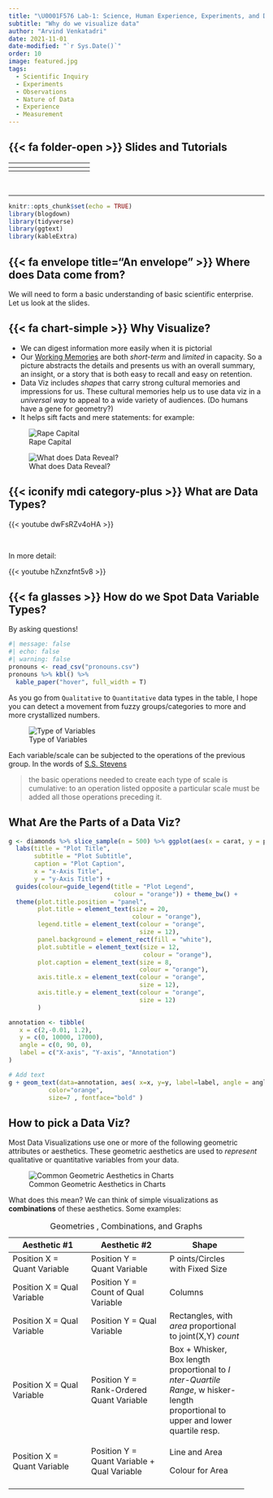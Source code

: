 ```yaml
---
title: "\U0001F576 Lab-1: Science, Human Experience, Experiments, and Data"
subtitle: "Why do we visualize data"
author: "Arvind Venkatadri"
date: 2021-11-01
date-modified: "`r Sys.Date()`"
order: 10
image: featured.jpg
tags: 
  - Scientific Inquiry
  - Experiments
  - Observations
  - Nature of Data
  - Experience
  - Measurement
---
```


## {{< fa folder-open >}} Slides and Tutorials

+-------+----------------------------------------------+-------+-------+
|       | <a href=                                     |       |       |
|       | "/content/slides/r-slides/nature/index.qmd"> |       |       |
|       | <i class=                                    |       |       |
|       | "fa-solid fa-file-powerpoint fa-2x"></i></a> |       |       |
+=======+==============================================+=======+=======+
+-------+----------------------------------------------+-------+-------+

   

------------------------------------------------------------------------

```r

knitr::opts_chunk$set(echo = TRUE)
library(blogdown)
library(tidyverse)
library(ggtext)
library(kableExtra)

```

## {{< fa envelope title="An envelope" >}} Where does Data come from?

We will need to form a basic understanding of basic scientific
enterprise. Let us look at the slides.

## {{< fa chart-simple >}} Why Visualize?

-   We can digest information more easily when it is pictorial
-   Our [Working
    Memories](https://www.understood.org/en/articles/working-memory-what-it-is-and-how-it-works)
    are both *short-term* and *limited* in capacity. So a picture
    abstracts the details and presents us with an overall summary, an
    insight, or a story that is both easy to recall and easy on
    retention.\
-   Data Viz includes *shapes* that carry strong cultural memories and
    impressions for us. These cultural memories help us to use data viz
    in a *universal way* to appeal to a wide variety of audiences. (Do
    humans have a gene for geometry?)
-   It helps sift facts and mere statements: for example:

![Rape
Capital](/content/materials/images/rape-capital.png){fig-align="center"}

![What does Data
Reveal?](/content/materials/images/data-reveals-crime.png){fig-align="center"}

## {{< iconify mdi category-plus >}} What are Data Types?

{{< youtube dwFsRZv4oHA >}}

<br>

In more detail:

{{< youtube hZxnzfnt5v8 >}}

## {{< fa glasses >}} How do we Spot Data Variable Types? {#sec-data-types}

By asking questions!

::: column-page
```r
#| message: false
#| echo: false
#| warning: false
pronouns <- read_csv("pronouns.csv")
pronouns %>% kbl() %>%
  kable_paper("hover", full_width = T)
```
:::

As you go from `Qualitative` to `Quantitative` data types in the table,
I hope you can detect a movement from fuzzy groups/categories to more
and more crystallized numbers.

![Type of
Variables](/content/materials/images/Ratio-Interval-Ordinal-Nominal.PNG){fig-align="center"}

Each variable/scale can be subjected to the operations of the previous
group. In the words of [S.S.
Stevens](https://stats.idre.ucla.edu/other/mult-pkg/whatstat/what-is-the-difference-between-categorical-ordinal-and-interval-variables/)

> the basic operations needed to create each type of scale is
> cumulative: to an operation listed opposite a particular scale must be
> added all those operations preceding it.

## What Are the Parts of a Data Viz? {#sec-data-viz}

```r

g <- diamonds %>% slice_sample(n = 500) %>% ggplot(aes(x = carat, y = price, colour = cut)) + geom_point() +
  labs(title = "Plot Title", 
       subtitle = "Plot Subtitle",
       caption = "Plot Caption",
       x = "x-Axis Title",
       y = "y-Axis Title") + 
  guides(colour=guide_legend(title = "Plot Legend", 
                             colour = "orange")) + theme_bw() +
  theme(plot.title.position = "panel",
        plot.title = element_text(size = 20, 
                                  colour = "orange"),
        legend.title = element_text(colour = "orange", 
                                    size = 12),
        panel.background = element_rect(fill = "white"),
        plot.subtitle = element_text(size = 12, 
                                     colour = "orange"),
        plot.caption = element_text(size = 8, 
                                    colour = "orange"),
        axis.title.x = element_text(colour = "orange", 
                                    size = 12),
        axis.title.y = element_text(colour = "orange", 
                                    size = 12)
        )

annotation <- tibble(
   x = c(2,-0.01, 1.2),
   y = c(0, 10000, 17000),
   angle = c(0, 90, 0), 
   label = c("X-axis", "Y-axis", "Annotation")
)

# Add text
g + geom_text(data=annotation, aes( x=x, y=y, label=label, angle = angle),                 , 
           color="orange", 
           size=7 , fontface="bold" )
```

## How to pick a Data Viz?

Most Data Visualizations use one or more of the following geometric
attributes or aesthetics. These geometric aesthetics are used to
*represent* qualitative or quantitative variables from your data.

![Common Geometric Aesthetics in
Charts](/content/materials/images/common-aesthetics-1.png){fig-align="center"}

What does this mean? We can think of simple visualizations as
**combinations** of these aesthetics. Some examples:

::: column-body-outset
+---------------------+---------------------+---------------------+
| Aesthetic #1        | Aesthetic #2        | Shape               |
+=====================+=====================+=====================+
| Position X = Quant  | Position Y = Quant  | P oints/Circles     |
| Variable            | Variable            | with Fixed Size     |
+---------------------+---------------------+---------------------+
| Position X = Qual   | Position Y = Count  | Columns             |
| Variable            | of Qual Variable    |                     |
+---------------------+---------------------+---------------------+
| Position X = Qual   | Position Y = Qual   | Rectangles, with    |
| Variable            | Variable            | *area* proportional |
|                     |                     | to joint(X,Y)       |
|                     |                     | *count*             |
+---------------------+---------------------+---------------------+
| Position X = Qual   | Position Y =        | Box + Whisker, Box  |
| Variable            | Rank-Ordered Quant  | length proportional |
|                     | Variable            | to *I nter-Quartile |
|                     |                     | Range*, w           |
|                     |                     | hisker-length       |
|                     |                     | proportional to     |
|                     |                     | upper and lower     |
|                     |                     | quartile resp.      |
+---------------------+---------------------+---------------------+
| Position X = Quant  | Position Y = Quant  | Line and Area       |
| Variable            | Variable + Qual     |                     |
|                     | Variable            | Colour for Area     |
+---------------------+---------------------+---------------------+
|                     |                     |                     |
+---------------------+---------------------+---------------------+

: Geometries , Combinations, and Graphs
:::
